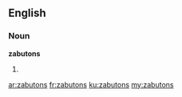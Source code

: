 ==English==

===Noun===
'''zabutons'''

# {{plural of|[[zabuton]]}}

[[ar:zabutons]]
[[fr:zabutons]]
[[ku:zabutons]]
[[my:zabutons]]